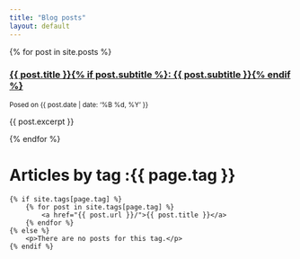 ```yaml
---
title: "Blog posts"
layout: default
---
```


{% for post in site.posts %}
<h3><a href="{{ post.url }}">{{ post.title }}{% if post.subtitle %}: {{ post.subtitle }}{% endif %}</a></h3>
<p><small>Posed on {{ post.date | date: '%B %d, %Y' }}</small></p>
<p>{{ post.excerpt }}</p>
{% endfor %}

<h1>Articles by tag :{{ page.tag }}</h1>
<div>
    {% if site.tags[page.tag] %}
        {% for post in site.tags[page.tag] %}
            <a href="{{ post.url }}/">{{ post.title }}</a>
        {% endfor %}
    {% else %}
        <p>There are no posts for this tag.</p>
    {% endif %}
</div>
